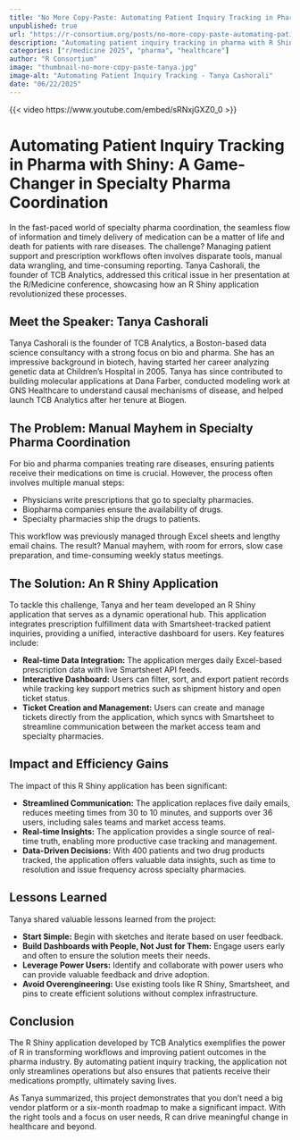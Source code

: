 ```yaml
--- 
title: "No More Copy-Paste: Automating Patient Inquiry Tracking in Pharma with Shiny" 
unpublished: true 
url: "https://r-consortium.org/posts/no-more-copy-paste-automating-patient-inquiry-tracking-in-pharma-with-shiny/"
description: "Automating patient inquiry tracking in pharma with R Shiny: A game-changer in specialty pharma coordination." 
categories: ["r/medicine 2025", "pharma", "healthcare"]
author: "R Consortium" 
image: "thumbnail-no-more-copy-paste-tanya.jpg" 
image-alt: "Automating Patient Inquiry Tracking - Tanya Cashorali" 
date: "06/22/2025" 
---
```


{{< video https://www.youtube.com/embed/sRNxjGXZ0_0 >}}

# Automating Patient Inquiry Tracking in Pharma with Shiny: A Game-Changer in Specialty Pharma Coordination

In the fast-paced world of specialty pharma coordination, the seamless flow of information and timely delivery of medication can be a matter of life and death for patients with rare diseases. The challenge? Managing patient support and prescription workflows often involves disparate tools, manual data wrangling, and time-consuming reporting. Tanya Cashorali, the founder of TCB Analytics, addressed this critical issue in her presentation at the R/Medicine conference, showcasing how an R Shiny application revolutionized these processes.

## Meet the Speaker: Tanya Cashorali

Tanya Cashorali is the founder of TCB Analytics, a Boston-based data science consultancy with a strong focus on bio and pharma. She has an impressive background in biotech, having started her career analyzing genetic data at Children's Hospital in 2005. Tanya has since contributed to building molecular applications at Dana Farber, conducted modeling work at GNS Healthcare to understand causal mechanisms of disease, and helped launch TCB Analytics after her tenure at Biogen.

## The Problem: Manual Mayhem in Specialty Pharma Coordination

For bio and pharma companies treating rare diseases, ensuring patients receive their medications on time is crucial. However, the process often involves multiple manual steps:

- Physicians write prescriptions that go to specialty pharmacies.
- Biopharma companies ensure the availability of drugs.
- Specialty pharmacies ship the drugs to patients.

This workflow was previously managed through Excel sheets and lengthy email chains. The result? Manual mayhem, with room for errors, slow case preparation, and time-consuming weekly status meetings.

## The Solution: An R Shiny Application

To tackle this challenge, Tanya and her team developed an R Shiny application that serves as a dynamic operational hub. This application integrates prescription fulfillment data with Smartsheet-tracked patient inquiries, providing a unified, interactive dashboard for users. Key features include:

- **Real-time Data Integration:** The application merges daily Excel-based prescription data with live Smartsheet API feeds.
- **Interactive Dashboard:** Users can filter, sort, and export patient records while tracking key support metrics such as shipment history and open ticket status.
- **Ticket Creation and Management:** Users can create and manage tickets directly from the application, which syncs with Smartsheet to streamline communication between the market access team and specialty pharmacies.

## Impact and Efficiency Gains

The impact of this R Shiny application has been significant:

- **Streamlined Communication:** The application replaces five daily emails, reduces meeting times from 30 to 10 minutes, and supports over 36 users, including sales teams and market access teams.
- **Real-time Insights:** The application provides a single source of real-time truth, enabling more productive case tracking and management.
- **Data-Driven Decisions:** With 400 patients and two drug products tracked, the application offers valuable data insights, such as time to resolution and issue frequency across specialty pharmacies.

## Lessons Learned

Tanya shared valuable lessons learned from the project:

- **Start Simple:** Begin with sketches and iterate based on user feedback.
- **Build Dashboards with People, Not Just for Them:** Engage users early and often to ensure the solution meets their needs.
- **Leverage Power Users:** Identify and collaborate with power users who can provide valuable feedback and drive adoption.
- **Avoid Overengineering:** Use existing tools like R Shiny, Smartsheet, and pins to create efficient solutions without complex infrastructure.

## Conclusion

The R Shiny application developed by TCB Analytics exemplifies the power of R in transforming workflows and improving patient outcomes in the pharma industry. By automating patient inquiry tracking, the application not only streamlines operations but also ensures that patients receive their medications promptly, ultimately saving lives.

As Tanya summarized, this project demonstrates that you don't need a big vendor platform or a six-month roadmap to make a significant impact. With the right tools and a focus on user needs, R can drive meaningful change in healthcare and beyond.